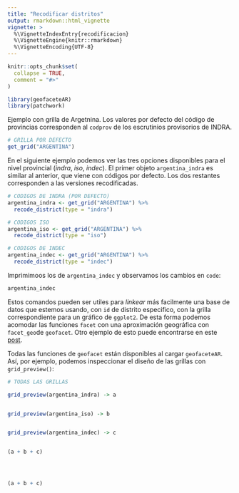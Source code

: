 ```yaml
---
title: "Recodificar distritos"
output: rmarkdown::html_vignette
vignette: >
  %\VignetteIndexEntry{recodificacion}
  %\VignetteEngine{knitr::rmarkdown}
  %\VignetteEncoding{UTF-8}
---
```


```r
knitr::opts_chunk$set(
  collapse = TRUE,
  comment = "#>"
)
```




```r
library(geofaceteAR)
library(patchwork)
```


Ejemplo con grilla de Argetnina. Los valores por defecto del código de provincias corresponden al `codprov` de los escrutinios provisorios de INDRA. 


```r
# GRILLA POR DEFECTO
get_grid("ARGENTINA")

```


En el siguiente ejemplo podemos ver las tres opciones disponibles para el nivel provincial (*indra*, *iso*, *indec*). El primer objeto `argentina_indra` es similar al anterior, que viene con códigos por defecto. Los dos restantes corresponden a las versiones recodificadas. 

```r
# CODIGOS DE INDRA (POR DEFECTO)
argentina_indra <- get_grid("ARGENTINA") %>% 
  recode_district(type = "indra")

# CODIGOS ISO
argentina_iso <- get_grid("ARGENTINA") %>% 
  recode_district(type = "iso")

# CODIGOS DE INDEC 
argentina_indec <- get_grid("ARGENTINA") %>% 
  recode_district(type = "indec")

```

Imprimimoos los de `argentina_indec` y observamos los cambios en `code`:

```r

argentina_indec

```



Estos comandos pueden ser utiles para *linkear* más facilmente una base de datos que estemos usando, con `id` de distrito especifico, con la grilla correspondiente para un gráfico de `ggplot2`. De esta forma podemos acomodar las funciones `facet` con una aproximación geográfica con `facet_geo`de `geofacet`. Otro ejemplo de esto puede encontrarse en este [post](https://tuqmano.github.io/2019/01/21/geofacetear/).

Todas las funciones de `geofacet` están disponibles al cargar `geofaceteAR`. Así, por ejemplo, podemos inspeccionar el diseño de las grillas con `grid_preview()`:

```r



# TODAS LAS GRILLAS

grid_preview(argentina_indra) -> a


grid_preview(argentina_iso) -> b


grid_preview(argentina_indec) -> c


(a + b + c)





```


```r

(a + b + c)


```



